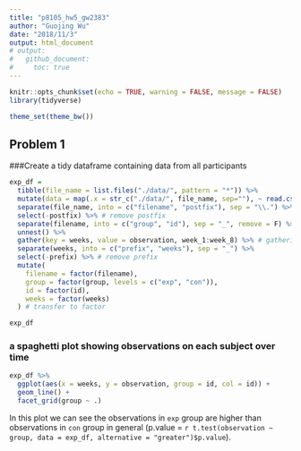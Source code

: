 ```yaml
---
title: "p8105_hw5_gw2383"
author: "Guojing Wu"
date: "2018/11/3"
output: html_document
# output:
#   github_document:
#     toc: true
---
```


```r
knitr::opts_chunk$set(echo = TRUE, warning = FALSE, message = FALSE)
library(tidyverse)

theme_set(theme_bw())
```

## Problem 1

###Create a tidy dataframe containing data from all participants

```r
exp_df = 
  tibble(file_name = list.files("./data/", pattern = "*")) %>% 
  mutate(data = map(.x = str_c("./data/", file_name, sep=""), ~ read.csv(.x))) %>% # read data
  separate(file_name, into = c("filename", "postfix"), sep = "\\.") %>% 
  select(-postfix) %>% # remove postfix
  separate(filename, into = c("group", "id"), sep = "_", remove = F) %>% 
  unnest() %>% 
  gather(key = weeks, value = observation, week_1:week_8) %>% # gathering, tidy the data
  separate(weeks, into = c("prefix", "weeks"), sep = "_") %>% 
  select(-prefix) %>% # remove prefix
  mutate(
    filename = factor(filename), 
    group = factor(group, levels = c("exp", "con")), 
    id = factor(id), 
    weeks = factor(weeks)
  ) # transfer to factor

exp_df
```

### a spaghetti plot showing observations on each subject over time

```r
exp_df %>% 
  ggplot(aes(x = weeks, y = observation, group = id, col = id)) +
  geom_line() +
  facet_grid(group ~ .)
```

In this plot we can see the observations in `exp` group are higher than observations in `con` group in general (p.value = `r t.test(observation ~ group, data = exp_df, alternative = "greater")$p.value`).
